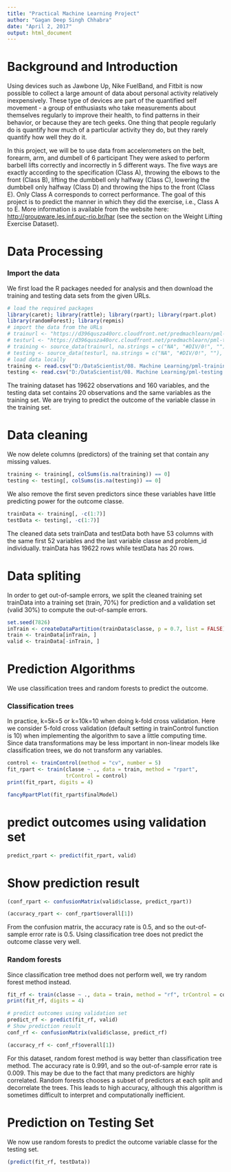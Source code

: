 ---
title: "Practical Machine Learning Project"
author: "Gagan Deep Singh Chhabra"
date: "April 2, 2017"
output: html_document
---

# Background and Introduction
Using devices such as Jawbone Up, Nike FuelBand, and Fitbit is now possible to collect a large amount of data about personal activity relatively inexpensively. These type of devices are part of the quantified self movement - a group of enthusiasts who take measurements about themselves regularly to improve their health, to find patterns in their behavior, or because they are tech geeks. One thing that people regularly do is quantify how much of a particular activity they do, but they rarely quantify how well they do it.

In this project, we will be to use data from accelerometers on the belt, forearm, arm, and dumbell of 6 participant They were asked to perform barbell lifts correctly and incorrectly in 5 different ways. The five ways are exactly according to the specification (Class A), throwing the elbows to the front (Class B), lifting the dumbbell only halfway (Class C), lowering the dumbbell only halfway (Class D) and throwing the hips to the front (Class E). Only Class A corresponds to correct performance. The goal of this project is to predict the manner in which they did the exercise, i.e., Class A to E. More information is available from the website here: <http://groupware.les.inf.puc-rio.br/har> (see the section on the Weight Lifting Exercise Dataset).

# Data Processing
### Import the data
We first load the R packages needed for analysis and then download the training and testing data sets from the given URLs.

```{r}
# load the required packages
library(caret); library(rattle); library(rpart); library(rpart.plot)
library(randomForest); library(repmis)
# import the data from the URLs
# trainurl <- "https://d396qusza40orc.cloudfront.net/predmachlearn/pml-training.csv"
# testurl <- "https://d396qusza40orc.cloudfront.net/predmachlearn/pml-testing.csv"
# training <- source_data(trainurl, na.strings = c("NA", "#DIV/0!", ""), header = TRUE)
# testing <- source_data(testurl, na.strings = c("NA", "#DIV/0!", ""), header = TRUE)
# load data locally
training <- read.csv("D:/DataScientist/08. Machine Learning/pml-training.csv", na.strings = c("NA", ""))
testing <- read.csv("D:/DataScientist/08. Machine Learning/pml-testing.csv", na.strings = c("NA", ""))
```

The training dataset has 19622 observations and 160 variables, and the testing data set contains 20 observations and the same variables as the training set. We are trying to predict the outcome of the variable classe in the training set.


# Data cleaning
We now delete columns (predictors) of the training set that contain any missing values.

```{r}
training <- training[, colSums(is.na(training)) == 0]
testing <- testing[, colSums(is.na(testing)) == 0]
```

We also remove the first seven predictors since these variables have little predicting power for the outcome classe.

```{r}
trainData <- training[, -c(1:7)]
testData <- testing[, -c(1:7)]
```

The cleaned data sets trainData and testData both have 53 columns with the same first 52 variables and the last variable classe and  problem_id individually. trainData has 19622 rows while testData has 20 rows.

# Data spliting
In order to get out-of-sample errors, we split the cleaned training set trainData into a training set (train, 70%) for prediction and a validation set (valid 30%) to compute the out-of-sample errors.

```{r}
set.seed(7826) 
inTrain <- createDataPartition(trainData$classe, p = 0.7, list = FALSE)
train <- trainData[inTrain, ]
valid <- trainData[-inTrain, ]
```

# Prediction Algorithms
We use classification trees and random forests to predict the outcome.

### Classification trees

In practice, k=5k=5 or k=10k=10 when doing k-fold cross validation. Here we consider 5-fold cross validation (default setting in trainControl function is 10) when implementing the algorithm to save a little computing time. Since data transformations may be less important in non-linear models like classification trees, we do not transform any variables.

```{r}
control <- trainControl(method = "cv", number = 5)
fit_rpart <- train(classe ~ ., data = train, method = "rpart", 
                   trControl = control)
print(fit_rpart, digits = 4)
```

```{r}
fancyRpartPlot(fit_rpart$finalModel)
```

# predict outcomes using validation set
```{r}
predict_rpart <- predict(fit_rpart, valid)
```

# Show prediction result
```{r}
(conf_rpart <- confusionMatrix(valid$classe, predict_rpart))
```

```{r}
(accuracy_rpart <- conf_rpart$overall[1])
```

From the confusion matrix, the accuracy rate is 0.5, and so the out-of-sample error rate is 0.5. Using classification tree does not predict the outcome classe very well.

### Random forests
Since classification tree method does not perform well, we try random forest method instead.


```{r}
fit_rf <- train(classe ~ ., data = train, method = "rf", trControl = control)
print(fit_rf, digits = 4)
```


```{r}
# predict outcomes using validation set
predict_rf <- predict(fit_rf, valid)
# Show prediction result
conf_rf <- confusionMatrix(valid$classe, predict_rf)
```

```{r}
(accuracy_rf <- conf_rf$overall[1])
```

For this dataset, random forest method is way better than classification tree method. The accuracy rate is 0.991, and so the out-of-sample error rate is 0.009. This may be due to the fact that many predictors are highly correlated. Random forests chooses a subset of predictors at each split and decorrelate the trees. This leads to high accuracy, although this algorithm is sometimes difficult to interpret and computationally inefficient.

# Prediction on Testing Set
We now use random forests to predict the outcome variable classe for the testing set.

```{r}
(predict(fit_rf, testData))
```
